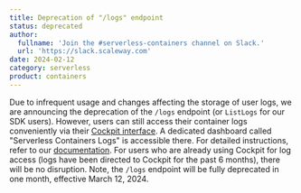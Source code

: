 ```yaml
---
title: Deprecation of "/logs" endpoint
status: deprecated
author:
  fullname: 'Join the #serverless-containers channel on Slack.'
  url: 'https://slack.scaleway.com'
date: 2024-02-12
category: serverless
product: containers
---
```


Due to infrequent usage and changes affecting the storage of user logs, we are announcing the deprecation of the `/logs` endpoint (or `ListLogs` for our SDK users).
However, users can still access their container logs conveniently via their [Cockpit interface](/cockpit/quickstart/). A dedicated dashboard called "Serverless Containers Logs" is accessible there. For detailed instructions, refer to our [documentation](https://www.scaleway.com/en/developers/api/serverless-containers/#logs).
For users who are already using Cockpit for log access (logs have been directed to Cockpit for the past 6 months), there will be no disruption.
Note, the `/logs` endpoint will be fully deprecated in one month, effective March 12, 2024.
